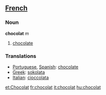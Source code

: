 ==[[French]]==
===Noun===
'''chocolat''' ''m''

# [[chocolate]]
===Translations===

*[[Portuguese]], [[Spanish]]: [[chocolate]]
*[[Greek]]: [[sokolata]]
*[[Italian]]: [[cioccolata]]

[[et:Chocolat]]
[[fr:chocolat]]
[[it:chocolat]]
[[hu:chocolat]]